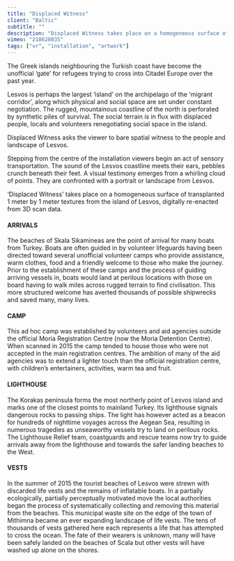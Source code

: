 ```yaml
---
title: "Displaced Witness"
client: "Baltic"
subtitle: ""
description: "Displaced Witness takes place on a homogeneous surface of transplanted 1 meter by 1 meter textures from the island of Lesvos, digitally re-enacted from 3D scan data."
vimeo: "218628035"
tags: ["vr", "installation", "artwork"]
---
```



<ImageMagic href="DP--hero.jpg" />

The Greek islands neighbouring the Turkish coast have become the unofficial ‘gate’ for refugees trying to cross into Citadel Europe over the past year.

Lesvos is perhaps the largest ‘island’ on the archipelago of the ‘migrant corridor’, along which physical and social space are set under constant negotiation. The rugged, mountainous coastline of the north is perforated by synthetic piles of survival. The social terrain is in flux with displaced people, locals and volunteers renegotiating social space in the island.

Displaced Witness asks the viewer to bare spatial witness to the people and landscape of Lesvos.

Stepping from the centre of the installation viewers begin an act of sensory transportation. The sound of the Lesvos coastline meets their ears, pebbles crunch beneath their feet. A visual testimony emerges from a whirling cloud of points. They are confronted with a portrait or landscape from Lesvos.

‘Displaced Witness’ takes place on a homogeneous surface of transplanted 1 meter by 1 meter textures from the island of Lesvos, digitally re-enacted from 3D scan data.

<ImageMagic href="displaced-witness-001.jpg" />
<ImageMagic href="displaced-witness-002.jpg" />
<ImageMagic href="displaced-witness-003.jpg" />

#### ARRIVALS

The beaches of Skala Sikamineas are the point of arrival for many boats from Turkey. Boats are often guided in by volunteer lifeguards having been directed toward several unofficial volunteer camps who provide assistance, warm clothes, food and a friendly welcome to those who make the journey. Prior to the establishment of these camps and the process of guiding arriving vessels in, boats would land at perilous locations with those on board having to walk miles across rugged terrain to find civilisation. This more structured welcome has averted thousands of possible shipwrecks and saved many, many lives.

<ImageMagic href="displaced-witness-006.jpg" />

#### CAMP

This ad hoc camp was established by volunteers and aid agencies outside the official Moria Registration Centre (now the Moria Detention Centre). When scanned in 2015 the camp tended to house those who were not accepted in the main registration centres. The ambition of many of the aid agencies was to extend a lighter touch than the official registration centre, with children’s entertainers, activities, warm tea and fruit.

<ImageMagic href="displaced-witness-007.jpg" />

#### LIGHTHOUSE

The Korakas peninsula forms the most northerly point of Lesvos island and marks one of the closest points to mainland Turkey. Its lighthouse signals dangerous rocks to passing ships. The light has however acted as a beacon for hundreds of nighttime voyages across the Aegean Sea, resulting in numerous tragedies as unseaworthy vessels try to land on perilous rocks. The Lighthouse Relief team, coastguards and rescue teams now try to guide arrivals away from the lighthouse and towards the safer landing beaches to the West.

<ImageMagic href="displaced-witness-005.jpg" />

#### VESTS

In the summer of 2015 the tourist beaches of Lesvos were strewn with discarded life vests and the remains of inflatable boats. In a partially ecologically, partially perceptually motivated move the local authorities began the process of systematically collecting and removing this material from the beaches. This municipal waste site on the edge of the town of Mithimna became an ever expanding landscape of life vests. The tens of thousands of vests gathered here each represents a life that has attempted to cross the ocean. The fate of their wearers is unknown, many will have been safely landed on the beaches of Scala but other vests will have washed up alone on the shores.

<ImageMagic href="displaced-witness-004.jpg" />
